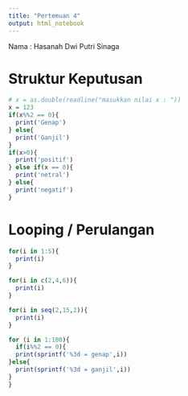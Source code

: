 ---
title: "Pertemuan 4"
output: html_notebook
---

Nama : Hasanah Dwi Putri Sinaga

# Struktur Keputusan
```{r}

# x = as.double(readline("masukkan nilai x : "))
x = 123
if(x%%2 == 0){
  print('Genap')
} else{
  print('Ganjil')
}
if(x>0){
  print('positif')
} else if(x == 0){
  print('netral')
} else{
  print('negatif')
}
```
# Looping / Perulangan
```{r}
for(i in 1:5){
  print(i) 
}

for(i in c(2,4,6)){
  print(i)
}

for(i in seq(2,15,2)){
  print(i) 
}
```

```{r}
for (i in 1:100){
  if(i%%2 == 0){
  print(sprintf('%3d = genap',i))
}else{
  print(sprintf('%3d = ganjil',i))
}
}
```

